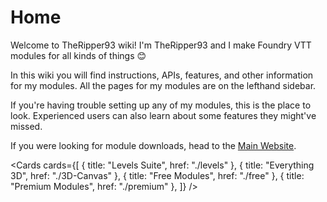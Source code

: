 
# Home

Welcome to TheRipper93 wiki! I'm TheRipper93 and I make Foundry VTT modules for all kinds of things 😊

In this wiki you will find instructions, APIs, features, and other information for my modules. All the pages for my modules are on the lefthand sidebar.

If you're having trouble setting up any of my modules, this is the place to look. Experienced users can also learn about some features they might've missed.

If you were looking for module downloads, head to the [Main Website](https://theripper93.com/).

<Cards
  cards={[
    { title: "Levels Suite", href: "./levels" },
    { title: "Everything 3D", href: "./3D-Canvas" },
    { title: "Free Modules", href: "./free" },
    { title: "Premium Modules", href: "./premium" },
  ]}
/>
